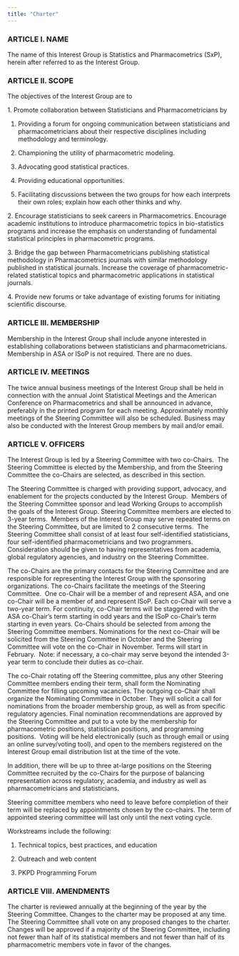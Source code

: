 ```yaml
---
title: "Charter"
---
```


### ARTICLE I. NAME

The name of this Interest Group is Statistics and Pharmacometrics (SxP), herein after referred to as the Interest Group.

### ARTICLE II. SCOPE

The objectives of the Interest Group are to

1\. Promote collaboration between Statisticians and Pharmacometricians by

1.  Providing a forum for ongoing communication between statisticians and pharmacometricians about their respective disciplines including methodology and terminology.

2.  Championing the utility of pharmacometric modeling.

3.  Advocating good statistical practices.

4.  Providing educational opportunities.

5.  Facilitating discussions between the two groups for how each interprets their own roles; explain how each other thinks and why.

2\. Encourage statisticians to seek careers in Pharmacometrics. Encourage academic institutions to introduce pharmacometric topics in bio-statistics programs and increase the emphasis on understanding of fundamental statistical principles in pharmacometric programs.

3\. Bridge the gap between Pharmacometricians publishing statistical methodology in Pharmacometrics journals with similar methodology published in statistical journals. Increase the coverage of pharmacometric-related statistical topics and pharmacometric applications in statistical journals.

4\. Provide new forums or take advantage of existing forums for initiating scientific discourse.

### ARTICLE III. MEMBERSHIP

Membership in the Interest Group shall include anyone interested in establishing collaborations between statisticians and pharmacometricians. Membership in ASA or ISoP is not required. There are no dues.

### ARTICLE IV. MEETINGS

The twice annual business meetings of the Interest Group shall be held in connection with the annual Joint Statistical Meetings and the American Conference on Pharmacometrics and shall be announced in advance, preferably in the printed program for each meeting. Approximately monthly meetings of the Steering Committee will also be scheduled. Business may also be conducted with the Interest Group members by mail and/or email.

### ARTICLE V. OFFICERS

The Interest Group is led by a Steering Committee with two co-Chairs.  The Steering Committee is elected by the Membership, and from the Steering Committee the co-Chairs are selected, as described in this section. 

The Steering Committee is charged with providing support, advocacy, and enablement for the projects conducted by the Interest Group.  Members of the Steering Committee sponsor and lead Working Groups to accomplish the goals of the Interest Group. Steering Committee members are elected to 3-year terms.  Members of the Interest Group may serve repeated terms on the Steering Committee, but are limited to 2 consecutive terms.  The Steering Committee shall consist of at least four self-identified statisticians, four self-identified pharmacometricians and two programmers. Consideration should be given to having representatives from academia, global regulatory agencies, and industry on the Steering Committee.

The co-Chairs are the primary contacts for the Steering Committee and are responsible for representing the Interest Group with the sponsoring organizations. The co-Chairs facilitate the meetings of the Steering Committee.  One co-Chair will be a member of and represent ASA, and one co-Chair will be a member of and represent ISoP. Each co-Chair will serve a two-year term. For continuity, co-Chair terms will be staggered with the ASA co-Chair's term starting in odd years and the ISoP co-Chair's term starting in even years. Co-Chairs should be selected from among the Steering Committee members. Nominations for the next co-Chair will be solicited from the Steering Committee in October and the Steering Committee will vote on the co-Chair in November. Terms will start in February.  Note: if necessary, a co-chair may serve beyond the intended 3-year term to conclude their duties as co-chair.

The co-Chair rotating off the Steering committee, plus any other Steering Committee members ending their term, shall form the Nominating Committee for filling upcoming vacancies. The outgoing co-Chair shall organize the Nominating Committee in October. They will solicit a call for nominations from the broader membership group, as well as from specific regulatory agencies. Final nomination recommendations are approved by the Steering Committee and put to a vote by the membership for pharmacometric positions, statistician positions, and programming positions.  Voting will be held electronically (such as through email or using an online survey/voting tool), and open to the members registered on the Interest Group email distribution list at the time of the vote. 

In addition, there will be up to three at-large positions on the Steering Committee recruited by the co-Chairs for the purpose of balancing representation across regulatory, academia, and industry as well as pharmacometricians and statisticians.

Steering committee members who need to leave before completion of their term will be replaced by appointments chosen by the co-chairs. The term of appointed steering committee will last only until the next voting cycle.

Workstreams include the following:

1.  Technical topics, best practices, and education

2.  Outreach and web content

3.  PKPD Programming Forum

### ARTICLE VIII. AMENDMENTS

The charter is reviewed annually at the beginning of the year by the Steering Committee. Changes to the charter may be proposed at any time. The Steering Committee shall vote on any proposed changes to the charter. Changes will be approved if a majority of the Steering Committee, including not fewer than half of its statistical members and not fewer than half of its pharmacometric members vote in favor of the changes. 
